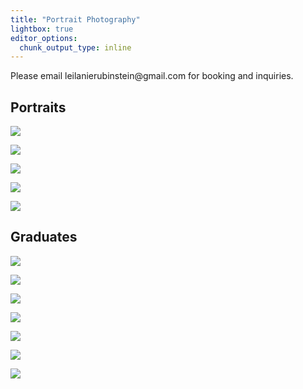 ```yaml
---
title: "Portrait Photography"
lightbox: true
editor_options: 
  chunk_output_type: inline
---
```


Please email leilanierubinstein@gmail.com for booking and inquiries.

## Portraits

![](media/DSC_4024.jpg){group="my-gallery"}

![](media/DSC_3821.jpg){group="my-gallery"}

![](media/DSC_8170.jpg){group="my-gallery"}

![](media/DSC_3774.jpg){group="my-gallery"}

![](media/DSC_8476.jpg){group="my-gallery"}

## Graduates

![](media/_DSC6356.jpg){group="my-gallery"}

![](media/DSC_1744.jpg){group="my-gallery"}

![](media/DSC_7832-2.jpg){group="my-gallery"}

![](media/DSC_8226-2-2.jpg){group="my-gallery"}

![](media/DSC_0494.jpg){group="my-gallery"}

![](media/DSC_2101.jpg){group="my-gallery"}

![](media/_DSC7960-Edit.jpg){group="my-gallery"}
